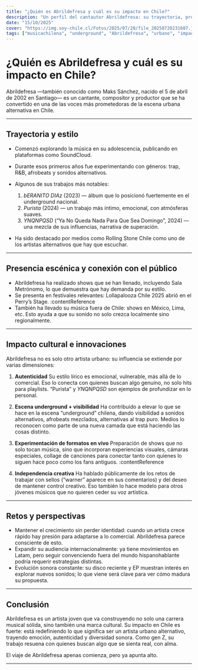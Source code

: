 ```yaml
---
title: "¿Quién es Abrildefresa y cuál es su impacto en Chile?"
description: "Un perfil del cantautor Abrildefresa: su trayectoria, propuestas musicales y cómo está cambiando el panorama del underground urbano chileno."
date: "15/10/2025"
cover: "https://img.soy-chile.cl/Fotos/2025/07/20/file_20250720231607.jpg"
tags: ["musicachilena", "underground", "Abrildefresa", "urbano", "impacto"]
---
```


# ¿Quién es Abrildefresa y cuál es su impacto en Chile?

Abrildefresa —también conocido como Maks Sánchez, nacido el 5 de abril de 2002 en Santiago— es un cantante, compositor y productor que se ha convertido en una de las voces más prometedoras de la escena urbana alternativa en Chile.

---

## Trayectoria y estilo

- Comenzó explorando la música en su adolescencia, publicando en plataformas como SoundCloud.
- Durante esos primeros años fue experimentando con géneros: trap, R&B, afrobeats y sonidos alternativos.
- Algunos de sus trabajos más notables:

  1. *bERANITO DIAz* (2023) — álbum que lo posicionó fuertemente en el underground nacional.
  2. *Purista* (2024) — un trabajo más íntimo, emocional, con atmósferas suaves.
  3. *YNQNPQSD* (“Ya No Queda Nada Para Que Sea Domingo”, 2024) — una mezcla de sus influencias, narrativa de superación.

- Ha sido destacado por medios como Rolling Stone Chile como uno de los artistas alternativos que hay que escuchar.

---

## Presencia escénica y conexión con el público

- Abrildefresa ha realizado shows que se han llenado, incluyendo Sala Metrónomo, lo que demuestra que hay demanda por su estilo.
- Se presenta en festivales relevantes: Lollapalooza Chile 2025 abrió en el Perry’s Stage. :contentReference
- También ha llevado su música fuera de Chile: shows en México, Lima, etc. Esto ayuda a que su sonido no solo crezca localmente sino regionalmente.

---

## Impacto cultural e innovaciones

Abrildefresa no es solo otro artista urbano: su influencia se extiende por varias dimensiones:

1. **Autenticidad**
   Su estilo lírico es emocional, vulnerable, más allá de lo comercial. Eso lo conecta con quienes buscan algo genuino, no solo hits para playlists. “Purista” y *YNQNPQSD* son ejemplos de profundizar en lo personal.

2. **Escena underground + visibilidad**
   Ha contribuido a elevar lo que se hace en la escena “underground” chilena, dando visibilidad a sonidos alternativos, afrobeats mezclados, alternativas al trap puro. Medios lo reconocen como parte de una nueva camada que está haciendo las cosas distinto.

3. **Experimentación de formatos en vivo**
   Preparación de shows que no solo tocan música, sino que incorporan experiencias visuales, cámaras especiales, collage de canciones para conectar tanto con quienes lo siguen hace poco como los fans antiguos. :contentReference

4. **Independencia creativa**
   Ha hablado públicamente de los retos de trabajar con sellos (“warner” aparece en sus comentarios) y del deseo de mantener control creativo. Eso también lo hace modelo para otros jóvenes músicos que no quieren ceder su voz artística.

---

## Retos y perspectivas

- Mantener el crecimiento sin perder identidad: cuando un artista crece rápido hay presión para adaptarse a lo comercial. Abrildefresa parece consciente de esto.
- Expandir su audiencia internacionalmente: ya tiene movimientos en Latam, pero seguir convenciendo fuera del mundo hispanohablante podría requerir estrategias distintas.
- Evolución sonora constante: su disco reciente y EP muestran interés en explorar nuevos sonidos; lo que viene será clave para ver cómo madura su propuesta.

---

## Conclusión

Abrildefresa es un artista joven que va construyendo no solo una carrera musical sólida, sino también una marca cultural. Su impacto en Chile es fuerte: está redefiniendo lo que significa ser un artista urbano alternativo, trayendo emoción, autenticidad y diversidad sonora. Como gen Z, su trabajo resuena con quienes buscan algo que se sienta real, con alma.

El viaje de Abrildefresa apenas comienza, pero ya apunta alto.

---

